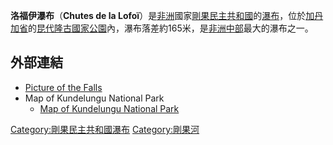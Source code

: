 '''洛福伊瀑布'''（'''Chutes de la Lofoï'''）是[[非洲|非洲]]國家[[剛果民主共和國|剛果民主共和國]]的[[瀑布|瀑布]]，位於[[加丹加省|加丹加省]]的[[昆代隆古國家公園|昆代隆古國家公園]]內，瀑布落差約165米，是[[非洲中部|非洲中部]]最大的瀑布之一。

==外部連結==
*[http://lubumbashi.free.fr/jour/georgiades/Chutes_du_Lofoi_18.htm Picture of the Falls] {{Wayback|url=http://lubumbashi.free.fr/jour/georgiades/Chutes_du_Lofoi_18.htm |date=20201018160324 }}
* Map of Kundelungu National Park
** [http://maps.google.co.uk/maps/ms?hl=en&ie=UTF8&msa=0&msid=107226113864276427743.00048b8164a42a21987fd&ll=-10.822515,27.756958&spn=2.762218,4.927368&z=8.htm Map of Kundelungu National Park] {{Wayback|url=http://maps.google.co.uk/maps/ms?hl=en&ie=UTF8&msa=0&msid=107226113864276427743.00048b8164a42a21987fd&ll=-10.822515,27.756958&spn=2.762218,4.927368&z=8.htm |date=20121011233100 }}

{{coord|10|15|37|S|27|36|24|E|display=title|region:CD_type:landmark_source:dewiki}}
{{DEFAULTSORT:Lofoï}}
[[Category:剛果民主共和國瀑布|Category:剛果民主共和國瀑布]]
[[Category:剛果河|Category:剛果河]]

{{DRCongo-stub}}